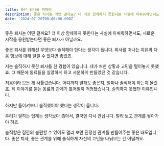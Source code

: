 ```yaml
---
title: 좋은 퇴사를 위하여
description: 좋은 퇴사는 어떤 걸까요? 더 이상 함께하지 못한다는 사실에 아쉬워하면서도, 새로운 시작을 응원받는다면 좋은 퇴사가 아닐까요
date: '2024-07-20T00:00:00.000Z'
---
```


좋은 퇴사는 어떤 걸까요? 더 이상 함께하지 못한다는 사실에 아쉬워하면서도, 새로운 시작을 응원받는다면 좋은 퇴사가 아닐까요.

좋은 퇴사를 위해선 무엇보다 솔직해야 한다는 생각이 듭니다. 회사를 떠나는 이유와 다음 행보에 대해 알릴 수 있다면 좋겠죠.

저는 솔직하지 못한 퇴사를 한 경험이 있습니다. 제가 처한 상황과 고민을 털어놓지 못했죠. 그 때문에 동료들을 실망하게 하고 서운하게 만들었던 것 같습니다.

처음이라 모든 게 서툴렀습니다. 어디까지 말해도 좋은지, 얼마나 솔직해야 하는지 몰랐죠. 제 이야기를 듣는 동료와 관계가 틀어질까 걱정됐습니다. 솔직하지 못했던 이유입니다.

하지만 돌이켜보니 솔직했어야 했다는 생각이 듭니다.

우리가 일하는 업계는 생각보다 좁아서, 결국엔 다시 만납니다. 멀리 보고 관계를 쌓아가야 하죠.

솔직함은 잠깐의 불편할 수 있어도 멀리 보면 진정한 관계를 만들어주는 좋은 태도입니다. 좋은 퇴사, 좋은 관계를 위해 솔직하게 자신의 고민을 나눠보는 건 어떨까요.
